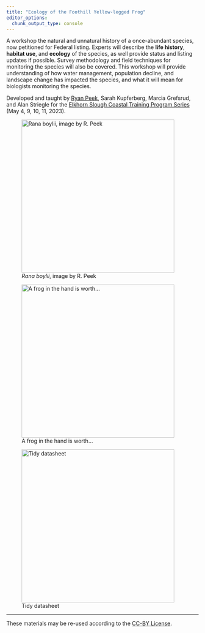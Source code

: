 ```yaml
---
title: "Ecology of the Foothill Yellow-legged Frog"
editor_options: 
  chunk_output_type: console
---
```


A workshop the natural and unnatural history of a once-abundant species, now petitioned for Federal listing. 
Experts will describe the [**life history**]{.dark-green}, [**habitat use**]{.orange}, and [**ecology**]{.dark-red} of the species, as well provide status and listing updates if possible. 
Survey methodology and field techniques for monitoring the species will also be covered. This workshop will provide understanding of how water management, population decline, and landscape change has impacted the species, and what it will mean for biologists monitoring the species.
\

Developed and taught by [Ryan Peek](https://github.com/ryanpeek), Sarah Kupferberg, Marcia Grefsrud, and Alan Striegle for the [Elkhorn Slough Coastal Training Program Series](http://www.elkhornsloughctp.org/training/show_train_detail.php?TRAIN_ID=Ec66CMJ) (May 4, 9, 10, 11, 2023).

![*Rana boylii*, image by R. Peek](img/rabo_icon.png){fig-align="center" height=400}

::: {layout-ncol=2}

![A frog in the hand is worth...](img/rabo_in_hand.jpg){fig-align="left" width=400}

![Tidy datasheet](img/artsy_datasheet_rabo.jpg){fig-align="right" width=400}
:::

------------------------------------------------------------------------

These materials may be re-used according to the [CC-BY License](./LICENSE.md).
